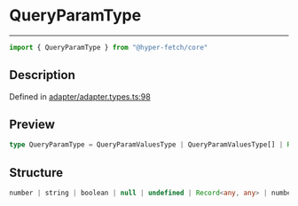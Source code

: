 

# QueryParamType

<div class="api-docs__separator" data-reactroot="">

---

</div><div class="api-docs__import" data-reactroot="">

```ts
import { QueryParamType } from "@hyper-fetch/core"
```

</div><div class="api-docs__section">

## Description

</div><div class="api-docs__description"><span class="api-docs__do-not-parse">



</span></div><p class="api-docs__definition">

Defined in [adapter/adapter.types.ts:98](https://github.com/BetterTyped/hyper-fetch/blob/c3e2c45/packages/core/src/adapter/adapter.types.ts#L98)

</p><div class="api-docs__section">

## Preview

</div><div class="api-docs__preview type single">

```ts
type QueryParamType = QueryParamValuesType | QueryParamValuesType[] | Record<string, QueryParamValuesType>;
```

</div><div class="api-docs__section">

## Structure

</div><div class="api-docs__returns">

```ts
number | string | boolean | null | undefined | Record<any, any> | number | string | boolean | null | undefined | Record<any, any>[] | Record<string, QueryParamValuesType>
```

</div>